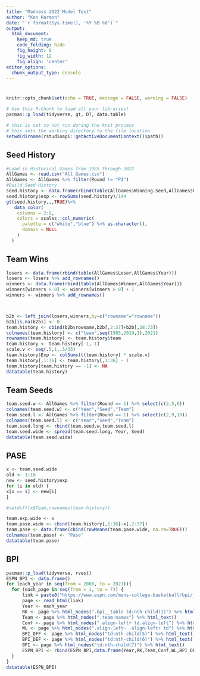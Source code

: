 ```yaml
---
title: "Madness 2022 Model Test"
author: "Ken Harmon"
date: "`r format(Sys.time(), '%Y %B %d')`"
output:
  html_document:  
    keep_md: true
    code_folding: hide
    fig_height: 6
    fig_width: 12
    fig_align: 'center'
editor_options: 
  chunk_output_type: console
---
```


# {.tabset .tabset-fade}

```r
knitr::opts_chunk$set(echo = TRUE, message = FALSE, warning = FALSE)
```

```r
# Use this R-Chunk to load all your libraries!
pacman::p_load(tidyverse, gt, DT, data.table)
```

```r
# this is set to not run during the knit process
# this sets the working directory to the file location
setwd(dirname(rstudioapi::getActiveDocumentContext()$path))
```

## Seed History

```r
#Load in Historical Games from 1985 through 2022
AllGames <- read.csv("All Games.csv")
AllGames <- AllGames %>% filter(Round != "PI")
#Build Seed History
seed.history <- data.frame(rbind(table(AllGames$Winning.Seed,AllGames$Round)))%>%select(2:7)
seed.history$exp <- rowSums(seed.history)/144
gt(seed.history,,,TRUE)%>% 
   data_color(
    columns = 2:8, 
    colors = scales::col_numeric(
      palette = c("white","blue") %>% as.character(),
      domain = NULL
    )
  ) 
```

## Team Wins

```r
losers <- data.frame(rbind(table(AllGames$Loser,AllGames$Year)))
losers <- losers %>% add_rownames()
winners <- data.frame(rbind(table(AllGames$Winner,AllGames$Year)))
winners[winners > 0] <- winners[winners > 0] + 1
winners <- winners %>% add_rownames()



b2b <- left_join(losers,winners,by=c("rowname"="rowname"))
b2b[is.na(b2b)] <- 0
team.history <- cbind(b2b$rowname,b2b[,2:37]+b2b[,38:73])
colnames(team.history) <- c("team",seq(1985,2019,1),2021)
rownames(team.history) <- team.history$team
team.history <- team.history[-1,-1]
scale.v <- seq(.5,1,.5/35)
team.history$Exp <- colSums(t(team.history) * scale.v)
team.history[,1:36] <- team.history[,1:36] - 1
team.history[team.history == -1] <- NA
datatable(team.history)
```

## Team Seeds

```r
team.seed.w <- AllGames %>% filter(Round == 1) %>% select(c(2,5,6))
colnames(team.seed.w) <- c("Year","Seed","Team")
team.seed.l <- AllGames %>% filter(Round == 1) %>% select(c(2,9,10))
colnames(team.seed.l) <- c("Year","Seed","Team")
team.seed.long <- rbind(team.seed.w,team.seed.l)
team.seed.wide <- spread(team.seed.long, Year, Seed)
datatable(team.seed.wide)
```

## PASE

```r
x <- team.seed.wide
old <- 1:16
new <- seed.history$exp
for (i in old) {
x[x == i] <- new[i]
}

#setdiff(x$Team,rownames(team.history))

team.exp.wide <- x 
team.pase.wide <- cbind(team.history[,1:36]-x[,2:37])
team.pase <- data.frame(cbind(rowMeans(team.pase.wide, na.rm=TRUE)))
colnames(team.pase) <- "Pase"
datatable(team.pase)
```

## BPI

```r
pacman::p_load(tidyverse, rvest)
ESPN_BPI <- data.frame()
for (each_year in seq(from = 2008, to = 2021)){
  for (each_page in seq(from = 1, to = 7)) {
      link = paste0("https://www.espn.com/mens-college-basketball/bpi/_/view/bpi/season/",each_year,"/page/",each_page)
      page <- read_html(link)
      Year <- each_year
      RK <- page %>% html_nodes(".bpi__table td:nth-child(1)") %>% html_text()
      Team <- page %>% html_nodes(".team-names") %>% html_text()
      Conf <- page %>% html_nodes(".align-left+ td.align-left") %>% html_text()
      WL <- page %>% html_nodes(".align-left~ .align-left+ td") %>% html_text()
      BPI_OFF <- page %>% html_nodes("td:nth-child(5)") %>% html_text()
      BPI_DEF <- page %>% html_nodes("td:nth-child(6)") %>% html_text()
      BPI <- page %>% html_nodes("td:nth-child(7)") %>% html_text()
      ESPN_BPI <- rbind(ESPN_BPI,data.frame(Year,RK,Team,Conf,WL,BPI_DEF,BPI_OFF,BPI,stringsAsFactors = FALSE))
  }
}
datatable(ESPN_BPI)
```